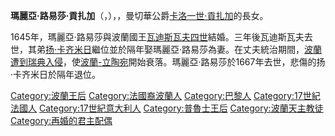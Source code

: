 {{Multiple issues|
{{Expand language|1=en|time=2020-10-24T01:11:14+00:00}}
{{Unreferenced|time=2020-10-24T01:11:14+00:00}}
}}
{{Infobox royalty|consort=yes
| succession   = 瑪麗亞·路易莎·貢扎加
| image        = Egmont Marie Louise Gonzaga.png
| succession   = 波蘭王后
| coronation   = 1646年7月15日
| reign1       = 1645年11月5日 — 1648年5月20日
| reign-type1  = 第一次在位
| reign2       = 1649年5月30日 — 1667年5月10日
| reign-type2  = 第二次在位
| birth_date   = {{Birth date|1611|8|18|df=yes}}
| birth_place  = [[讷韦尔|尼維爾]]
| death_date   = {{Death date and age|1667|5|10|1611|8|18|df=yes}}
| death_place  = [[華沙|華沙]]
| burial_place = [[瓦維爾主教座堂|瓦維爾主教座堂]]
| house        = [[貢扎加家族|貢扎加家族]]
| father       = [[卡洛一世·貢扎加|卡洛一世·貢扎加]]
| mother       = [[凱瑟琳·德·馬耶耶|凱瑟琳·德·馬耶耶]]
| religion     = [[羅馬天主教|羅馬天主教]]
}}

'''瑪麗亞·路易莎·貢扎加'''（{{lang-it|Maria Luisa di Gonzaga}}，{{bd|1611年|8月18日|1667年|5月10日}}），{{le|波蘭王后|List of Polish consorts}}，曼切華公爵[[卡洛一世·貢扎加|卡洛一世·貢扎加]]的長女。

1645年，瑪麗亞·路易莎與波蘭國王[[瓦迪斯瓦夫四世|瓦迪斯瓦夫四世]]結婚。三年後瓦迪斯瓦夫去世，其弟[[扬·卡齐米日|扬·卡齐米日]]繼位並於隔年娶瑪麗亞·路易莎為妻。在丈夫統治期間，[[大洪水時代|波蘭遭到瑞典入侵]]，使[[波蘭-立陶宛|波蘭-立陶宛]]開始衰落。瑪麗亞·路易莎於1667年去世，悲傷的扬·卡齐米日於隔年退位。

{{DEFAULTSORT: Maria Luisa di Gonzaga}}
[[Category:波蘭王后|Category:波蘭王后]]
[[Category:法國裔波蘭人|Category:法國裔波蘭人]]
[[Category:巴黎人|Category:巴黎人]]
[[Category:17世紀法國人|Category:17世紀法國人]]
[[Category:17世紀意大利人|Category:17世紀意大利人]]
[[Category:普魯士王后|Category:普魯士王后]]
[[Category:波蘭天主教徒|Category:波蘭天主教徒]]
[[Category:再婚的君主配偶|Category:再婚的君主配偶]]